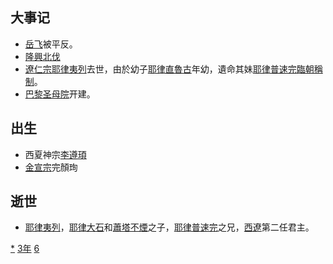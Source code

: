 {{yearTOC|1163|西夏'''[[天盛_(西夏)|天盛]]十五年'''；金'''[[大定_(金朝)|大定]]三年'''；西辽'''[[绍兴_(西辽)|绍兴]]十三年'''；南宋'''[[隆興|隆興]]元年'''；大理'''[[盛明|盛明]]二年'''；越南'''[[政隆寳應|政隆寳應]]元年'''；日本'''[[應保|應保]]三年'''，'''[[長寬|長寬]]元年'''}}

== 大事记 ==
*[[岳飞|岳飞]]被平反。
*[[隆興北伐|隆興北伐]]
*[[耶律夷烈|遼仁宗耶律夷列]]去世，由於幼子[[耶律直魯古|耶律直魯古]]年幼，遺命其妹[[耶律普速完|耶律普速完]][[臨朝稱制|臨朝稱制]]。
*[[巴黎聖母院|巴黎圣母院]]开建。

== 出生 ==
*西夏神宗[[李遵頊|李遵頊]]
*[[金宣宗|金宣宗]]完顏珣

== 逝世 ==
{{Wikisource year mention}}
*[[耶律夷烈|耶律夷列]]，[[耶律大石|耶律大石]]和[[蕭塔不煙|蕭塔不煙]]之子，[[耶律普速完|耶律普速完]]之兄，[[西遼|西遼]]第二任君主。

[[Category:1163年|*]]
[[Category:1160年代|3年]]
[[Category:12世纪各年|6]]